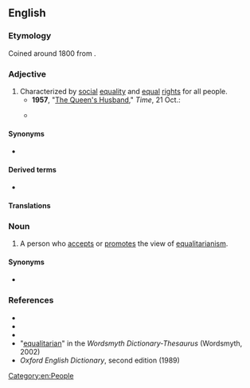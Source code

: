==English==

===Etymology===
Coined around 1800 from {{suffix|equality|arian|lang=en}}.

===Adjective===
{{en-adj}}

# Characterized by [[social]] [[equality]] and [[equal]] [[right]]s for all people.
#* '''1957''', "[http://www.time.com/time/magazine/article/0,9171,937935,00.html The Queen's Husband]," ''Time'', 21 Oct.:
#*: {{quote|en|In the increasingly '''equalitarian''' Britain of the postwar years, Britain's monarchy found itself subject to a questioning, scarcely articulated, of the utility of an expensive royal household.}}
#* {{quote-text|year=1938|author=George Orwell|title=Homage to Catalonia|passage={{quote|en|Later it became the fashion to decry the militias, and therefore to pretend that the faults which were due to lack of training and weapons were the result of the '''equalitarian''' system. Actually, a newly raised draft of militia was an undisciplined mob not because the officers called the privates 'Comrade' but because raw troops are ''always'' an undisciplined mob.}}}}

====Synonyms====
* {{l|en|egalitarian}}

====Derived terms====
* {{l|en|equalitarianism}}

====Translations====
{{trans-see|egalitarian}}

===Noun===
{{en-noun}}

# A person who [[accepts]] or [[promotes]] the view of [[equalitarianism]].

====Synonyms====
* {{l|en|egalitarian}}

===References===
* {{R:Webster 1913}}
* {{R:Dictionary.com}}
* {{R:Encarta|equalitarian}}
* "[http://www.wordsmyth.net/live/home.php?script=search&matchent=equalitarian&matchtype=exact equalitarian]" in the ''Wordsmyth Dictionary-Thesaurus'' (Wordsmyth, 2002)
* ''Oxford English Dictionary'', second edition (1989)

[[Category:en:People]]